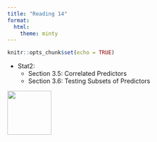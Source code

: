 ```yaml
---
title: "Reading 14"
format: 
  html:
    theme: minty
---
```



```r
knitr::opts_chunk$set(echo = TRUE)
```


* Stat2:
   - Section 3.5: Correlated Predictors
   - Section 3.6: Testing Subsets of Predictors
    
[![](img/favicon.png){width="100" fig-align="right"}](https://bit.ly/sta-112-f22)